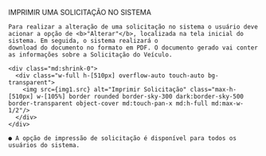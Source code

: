 

 
  <section>
    <p class="text-lg font-bold">IMPRIMIR UMA SOLICITAÇÃO NO SISTEMA</p>

    Para realizar a alteração de uma solicitação no sistema o usuário deve acionar a opção de <b>"Alterar"</b>, localizada na tela inicial do sistema. Em seguida, o sistema realizará o
    download do documento no formato em PDF. O documento gerado vai conter as informações sobre a Solicitação do Veículo.
  
    <div class="md:shrink-0">
      <div class="w-full h-[510px] overflow-auto touch-auto bg-transparent">
        <img src={img1.src} alt="Imprimir Solicitação" class="max-h-[510px] w-[105%] border rounded border-sky-300 dark:border-sky-500 border-transparent object-cover md:touch-pan-x md:h-full md:max-w-1/2"/>
      </div>
    </div>

    ● A opção de impressão de solicitação é disponível para todos os usuários do sistema.
  
  </section>